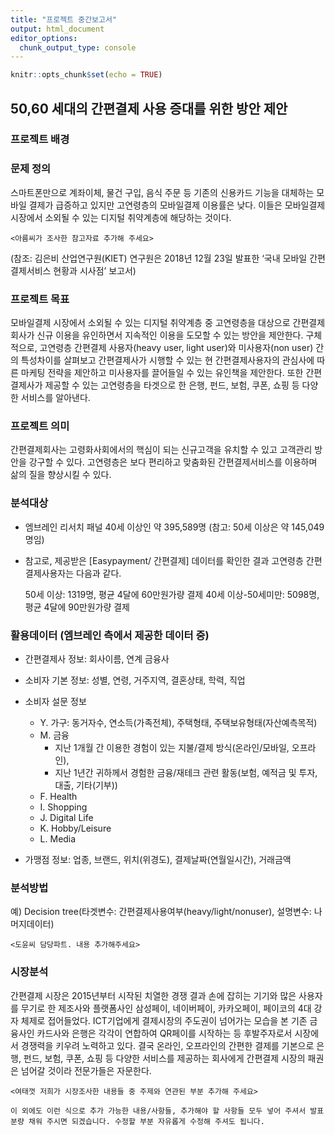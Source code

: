 ```yaml
---
title: "프로젝트 중간보고서"
output: html_document
editor_options: 
  chunk_output_type: console
---
```




```r
knitr::opts_chunk$set(echo = TRUE)
```



## 50,60 세대의 간편결제 사용 증대를 위한 방안 제안



### 프로젝트 배경 



### 문제 정의


스마트폰만으로 계좌이체, 물건 구입, 음식 주문 등 기존의 신용카드 기능을 대체하는 모바일 결제가 급증하고 있지만 고연령층의 모바일결제 이용률은 낮다. 이들은 모바일결제 시장에서 소외될 수 있는 디지털 취약계층에 해당하는 것이다. 
      
    <아름씨가 조사한 참고자료 추가해 주세요>

  (참조: 김은비 산업연구원(KIET) 연구원은 2018년 12월 23일 발표한 '국내 모바일 간편결제서비스 현황과 시사점' 보고서)


### 프로젝트 목표 


모바일결제 시장에서 소외될 수 있는 디지털 취약계층 중 고연령층을 대상으로 간편결제회사가 신규 이용을 유인하면서 지속적인 이용을 도모할 수 있는 방안을 제안한다. 구체적으로, 고연령층 간편결제 사용자(heavy user, light user)와 미사용자(non user) 간의 특성차이를 살펴보고 간편결제사가 시행할 수 있는 현 간편결제사용자의 관심사에 따른 마케팅 전략을 제안하고 미사용자를 끌어들일 수 있는 유인책을 제안한다. 또한 간편결제사가 제공할 수 있는 고연령층을 타겟으로 한 은행, 펀드, 보험, 쿠폰, 쇼핑 등 다양한 서비스를 알아낸다. 


### 프로젝트 의미


간편결제회사는 고령화사회에서의 핵심이 되는 신규고객을 유치할 수 있고 고객관리 방안을 강구할 수 있다. 고연령층은 보다 편리하고 맞춤화된 간편결제서비스를 이용하며 삶의 질을 향상시킬 수 있다.


### 분석대상


- 엠브레인 리서치 패널 40세 이상인 약 395,589명 
(참고: 50세 이상은 약 145,049명임) 

-	참고로, 제공받은 [Easypayment/ 간편결제] 데이터를 확인한 결과 고연령층 간편결제사용자는 다음과 같다.

    50세 이상: 1319명, 평균 4달에 60만원가량 결제
    40세 이상-50세미만: 5098명, 평균 4달에 90만원가량 결제



### 활용데이터 (엠브레인 측에서 제공한 데이터 중)


- 간편결제사 정보: 회사이름, 연계 금융사

- 소비자 기본 정보: 성별, 연령, 거주지역, 결혼상태, 학력, 직업

- 소비자 설문 정보

  * Y. 가구: 동거자수, 연소득(가족전체), 주택형태, 주택보유형태(자산예측목적)
  * M. 금융 
    - 지난 1개월 간 이용한 경험이 있는 지불/결제 방식(온라인/모바일, 오프라인), 
    - 지난 1년간 귀하께서 경험한 금융/재테크 관련 활동(보험, 예적금 및 투자, 대출, 기타(기부))
  * F. Health
  * I. Shopping
  * J. Digital Life
  * K. Hobby/Leisure
  * L. Media

- 가맹점 정보: 업종, 브랜드, 위치(위경도), 결제날짜(연월일시간), 거래금액



### 분석방법 


예) Decision tree(타겟변수: 간편결제사용여부(heavy/light/nonuser), 설명변수: 나머지데이터)
 
    <도윤씨 담당파트. 내용 추가해주세요>


### 시장분석


간편결제 시장은 2015년부터 시작된 치열한 경쟁 결과 손에 잡히는 기기와 많은 사용자를 무기로 한 제조사와 플랫폼사인 삼성페이, 네이버페이, 카카오페이, 페이코의 4대 강자 체제로 접어들었다. ICT기업에게 결제시장의 주도권이 넘어가는 모습을 본 기존 금융사인 카드사와 은행은 각각이 연합하여 QR페이를 시작하는 등 후발주자로서 시장에서 경쟁력을 키우려 노력하고 있다. 결국 온라인, 오프라인의 간편한 결제를 기본으로 은행, 펀드, 보험, 쿠폰, 쇼핑 등 다양한 서비스를 제공하는 회사에게 간편결제 시장의 패권은 넘어갈 것이라 전문가들은 자문한다.

    <여태껏 저희가 시장조사한 내용들 중 주제와 연관된 부분 추가해 주세요>
	
    이 외에도 이런 식으로 추가 가능한 내용/사항들, 추가해야 할 사항들 모두 넣어 주셔서 발표분량 채워 주시면 되겠습니다. 수정할 부분 자유롭게 수정해 주셔도 됩니다.

